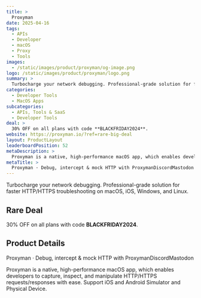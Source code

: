 ```yaml
---
title: >
  Proxyman
date: 2025-04-16
tags:
  - APIs
  - Developer
  - macOS
  - Proxy
  - Tools
images:
  - /static/images/product/proxyman/og-image.png
logo: /static/images/product/proxyman/logo.png
summary: >
  Turbocharge your network debugging. Professional-grade solution for faster HTTP/HTTPS troubleshooting on macOS, iOS, Windows, and Linux.
categories:
  - Developer Tools
  - MacOS Apps
subcategories:
  - APIs, Tools & SaaS
  - Developer Tools
deal: >
  30% OFF on all plans with code **BLACKFRIDAY2024**.
website: https://proxyman.io/?ref=rare-big-deal
layout: ProductLayout
leaderboardPosition: 52
metaDescription: >
  Proxyman is a native, high-performance macOS app, which enables developers to capture, inspect, and manipulate HTTP/HTTPS requests/responses with ease. Support iOS and Android Simulator and Physical Device.
metaTitle: >
  Proxyman · Debug, intercept & mock HTTP with ProxymanDiscordMastodon
---
```

Turbocharge your network debugging. Professional-grade solution for faster HTTP/HTTPS troubleshooting on macOS, iOS, Windows, and Linux.

## Rare Deal

30% OFF on all plans with code **BLACKFRIDAY2024**.

## Product Details

Proxyman · Debug, intercept & mock HTTP with ProxymanDiscordMastodon

Proxyman is a native, high-performance macOS app, which enables developers to capture, inspect, and manipulate HTTP/HTTPS requests/responses with ease. Support iOS and Android Simulator and Physical Device.
